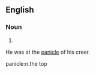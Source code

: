 ==English==

===Noun===
{{en-noun}}

# {{substub}}
He was at the [[panicle]] of his creer.

panicle:n.the top